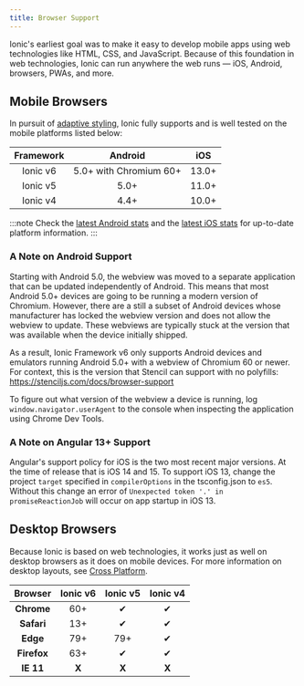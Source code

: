 ```yaml
---
title: Browser Support
---
```


<head>
  <title>Mobile Browser Support to Run Ionic Apps Anywhere</title>
  <meta
    name="description"
    content="Due to a foundation in web technologies, Ionic mobile apps can run anywhere the web runs — iOS, Android, browsers, PWAs, and more. Learn about browser support."
  />
</head>

Ionic's earliest goal was to make it easy to develop mobile apps using web technologies like HTML, CSS, and JavaScript. Because of this foundation in web technologies, Ionic can run anywhere the web runs — iOS, Android, browsers, PWAs, and more.

## Mobile Browsers

In pursuit of [adaptive styling](../core-concepts/fundamentals.mdx#adaptive-styling), Ionic fully supports and is well tested on the mobile platforms listed below:

| Framework |        Android         |  iOS  |
| :-------: | :--------------------: | :---: |
| Ionic v6  | 5.0+ with Chromium 60+ | 13.0+ |
| Ionic v5  |          5.0+          | 11.0+ |
| Ionic v4  |          4.4+          | 10.0+ |

:::note
Check the [latest Android stats](https://developer.android.com/about/dashboards/) and the [latest iOS stats](https://developer.apple.com/support/app-store/) for up-to-date platform information.
:::

### A Note on Android Support

Starting with Android 5.0, the webview was moved to a separate application that can be updated independently of Android. This means that most Android 5.0+ devices are going to be running a modern version of Chromium. However, there are a still a subset of Android devices whose manufacturer has locked the webview version and does not allow the webview to update. These webviews are typically stuck at the version that was available when the device initially shipped.

As a result, Ionic Framework v6 only supports Android devices and emulators running Android 5.0+ with a webview of Chromium 60 or newer. For context, this is the version that Stencil can support with no polyfills: https://stenciljs.com/docs/browser-support

To figure out what version of the webview a device is running, log `window.navigator.userAgent` to the console when inspecting the application using Chrome Dev Tools.

### A Note on Angular 13+ Support

Angular's support policy for iOS is the two most recent major versions. At the time of release that is iOS 14 and 15. To support iOS 13, change the project `target` specified in `compilerOptions` in the tsconfig.json to `es5`. Without this change an error of `Unexpected token '.' in promiseReactionJob` will occur on app startup in iOS 13.

## Desktop Browsers

Because Ionic is based on web technologies, it works just as well on desktop browsers as it does on mobile devices. For more information on desktop layouts, see [Cross Platform](../core-concepts/cross-platform.mdx#desktop).

|   Browser   | Ionic v6 | Ionic v5 | Ionic v4 |
| :---------: | :------: | :------: | :------: |
| **Chrome**  |   60+    |    ✔     |    ✔     |
| **Safari**  |   13+    |    ✔     |    ✔     |
|  **Edge**   |   79+    |   79+    |    ✔     |
| **Firefox** |   63+    |    ✔     |    ✔     |
|  **IE 11**  |  **X**   |  **X**   |  **X**   |
